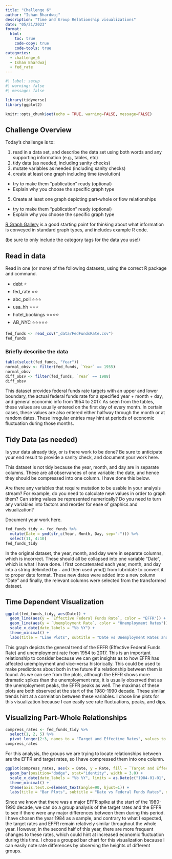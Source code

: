 ```yaml
---
title: "Challenge 6"
author: "Ishan Bhardwaj"
description: "Time and Group Relationship visualizations"
date: "05/21/2023"
format:
  html:
    toc: true
    code-copy: true
    code-tools: true
categories:
  - challenge_6
  - Ishan Bhardwaj
  - fed_rate
---
```


```r
#| label: setup
#| warning: false
#| message: false

library(tidyverse)
library(ggplot2)

knitr::opts_chunk$set(echo = TRUE, warning=FALSE, message=FALSE)
```

## Challenge Overview

Today's challenge is to:

1)  read in a data set, and describe the data set using both words and any supporting information (e.g., tables, etc)
2)  tidy data (as needed, including sanity checks)
3)  mutate variables as needed (including sanity checks)
4)  create at least one graph including time (evolution)
   - try to make them "publication" ready (optional)
   - Explain why you choose the specific graph type
5)  Create at least one graph depicting part-whole or flow relationships
   - try to make them "publication" ready (optional)
   - Explain why you choose the specific graph type

[R Graph Gallery](https://r-graph-gallery.com/) is a good starting point for thinking about what information is conveyed in standard graph types, and includes example R code.

(be sure to only include the category tags for the data you use!)

## Read in data

Read in one (or more) of the following datasets, using the correct R package and command.

  - debt  ⭐
  - fed_rate ⭐⭐
  - abc_poll ⭐⭐⭐
  - usa_hh ⭐⭐⭐
  - hotel_bookings ⭐⭐⭐⭐
  - AB_NYC ⭐⭐⭐⭐⭐

```r
fed_funds <- read_csv("_data/FedFundsRate.csv")
fed_funds
```

### Briefly describe the data

```r
table(select(fed_funds, "Year"))
normal_obsv <- filter(fed_funds, `Year` == 1955)
normal_obsv
diff_obsv <- filter(fed_funds, `Year` == 1988)
diff_obsv
```

This dataset provides federal funds rate targets with an upper and lower boundary, the actual federal funds rate for a specified year + month + day, and general economic info from 1954 to 2017. As seen from the tables, these values are usually entered on the first day of every month. In certain cases, these values are also entered either halfway through the month or at random dates. These irregular entries may hint at periods of economic fluctuation during those months.

## Tidy Data (as needed)

Is your data already tidy, or is there work to be done? Be sure to anticipate your end result to provide a sanity check, and document your work here.

This dataset is not tidy because the year, month, and day are in separate columns. These are all observances of one variable: the date, and hence they should be compressed into one column. I have done this below.

Are there any variables that require mutation to be usable in your analysis stream? For example, do you need to calculate new values in order to graph them? Can string values be represented numerically? Do you need to turn any variables into factors and reorder for ease of graphics and visualization?

Document your work here.

```r
fed_funds_tidy <- fed_funds %>%
  mutate(Date = ymd(str_c(Year, Month, Day, sep="-"))) %>%
  select(11, 4:10)
fed_funds_tidy
```

In the original dataset, the year, month, and day were in separate columns, which is incorrect. These should all be collapsed into one variable "Date", which is what I have done. I first concatenated each year, month, and day into a string delimited by `-` and then used ymd() from lubridate to convert it to proper date format. These new dates were added into a new column "Date" and finally, the relevant columns were selected from the transformed dataset.

## Time Dependent Visualization

```r
ggplot(fed_funds_tidy, aes(Date)) +
  geom_line(aes(y = `Effective Federal Funds Rate`, color = "EFFR")) +
  geom_line(aes(y = `Unemployment Rate`, color = "Unemployment Rates")) +
  scale_x_date(date_labels = "%b %Y") +
  theme_minimal() +
  labs(title = "Line Plots", subtitle = "Date vs Unemployment Rates and EFFR", x = "Date", y = "Unemployment Rates and EFFR")
```

This graph depicts the general trend of the EFFR (Effective Federal Funds Rate) and unemployment rate from 1954 to 2017. This is an important relationship to consider because we can get insights as to how EFFR has affected unemployment and vice-versa historically. This could be used to make predictions about both in the future if a relationship between them is found. As we can see from the plots, although the EFFR shows more dramatic spikes than the unemployment rate, it is usually observed that as the unemployment peaks, the EFFR peaks as well. The maximas of these plots are both observed at the start of the 1980-1990 decade. These similar trends hint at a correlation between these variables. I chose line plots for this visualization because I can easily see rate fluctuations, peaks, and dips.

## Visualizing Part-Whole Relationships

```r
compress_rates <- fed_funds_tidy %>%
  select(1, 2, 5) %>%
  pivot_longer(2:3, names_to = "Target and Effective Rates", values_to = "Rate")
compress_rates
```

For this analysis, the groups we are trying to locate relationships between are the EFFR and target rates, so I have compressed them into one column.

```r
ggplot(compress_rates, aes(x = Date, y = Rate, fill = `Target and Effective Rates`)) +
  geom_bar(position="dodge", stat="identity", width = 3.0) +
  scale_x_date(date_labels = "%b %Y", limits = as.Date(c("1984-01-01", "1984-12-31")), date_breaks = "1 month") +
  theme_minimal() +
  theme(axis.text.x=element_text(angle=90, hjust=1)) +
  labs(title = "Bar Plots", subtitle = "Date vs Federal Funds Rates", x = "Date", y = "Rates")
```

Since we know that there was a major EFFR spike at the start of the 1980-1990 decade, we can do a group analysis of the target rates and the EFFR to see if there were any major differences between them during this period. I have chosen the year 1984 as a sample, and contrary to what I expected, the target rates and EFFR remain relatively similar throughout the whole year. However, in the second half of this year, there are more frequent changes to these rates, which could hint at increased economic fluctuation during this time. I chose a grouped bar chart for this visualization because I can easily note rate differences by observing the heights of different groups.
